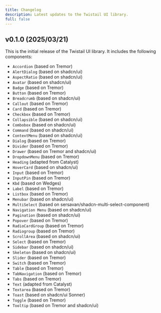 ```yaml
---
title: Changelog
description: Latest updates to the Twistail UI library.
full: false
---
```


## v0.1.0 (2025/03/21)

This is the initial release of the Twistail UI library. It includes the following components:

- `Accordion` (based on Tremor)
- `AlertDialog` (based on shadcn/ui)
- `AspectRatio` (based on shadcn/ui)
- `Avatar` (based on shadcn/ui)
- `Badge` (based on Tremor)
- `Button` (based on Tremor)
- `Breadcrumb` (based on shadcn/ui)
- `Callout` (based on Tremor)
- `Card` (based on Tremor)
- `Checkbox` (based on Tremor)
- `Collapsible` (based on shadcn/ui)
- `Combobox` (based on shadcn/ui)
- `Command` (based on shadcn/ui)
- `ContextMenu` (based on shadcn/ui)
- `Dialog` (based on Tremor)
- `Divider` (based on Tremor)
- `Drawer` (based on Tremor and shadcn/ui)
- `DropdownMenu` (based on Tremor)
- `Heading` (adapted from Catalyst)
- `HoverCard` (based on shadcn/ui)
- `Input` (based on Tremor)
- `InputPin` (based on Tremor)
- `Kbd` (based on Wedges)
- `Label` (based on Tremor)
- `Listbox` (based on Tremor)
- `Menubar` (based on shadcn/ui)
- `MultiSelect` (based on sersavan/shadcn-multi-select-component)
- `Navigation Menu` (based on shadcn/ui)
- `Pagination` (based on shadcn/ui)
- `Popover` (based on Tremor)
- `RadioCardGroup` (based on Tremor)
- `Radiogroup` (based on Tremor)
- `ScrollArea` (based on shadcn/ui)
- `Select` (based on Tremor)
- `Sidebar` (based on shadcn/ui)
- `Skeleton` (based on shadcn/ui)
- `Slider` (based on Tremor)
- `Switch` (based on Tremor)
- `Table` (based on Tremor)
- `TabNavigation` (based on Tremor)
- `Tabs` (based on Tremor)
- `Text` (adapted from Catalyst)
- `Textarea` (based on Tremor)
- `Toast` (based on shadcn/ui Sonner)
- `Toggle` (based on Tremor)
- `Tooltip` (based on Tremor and shadcn/ui)
